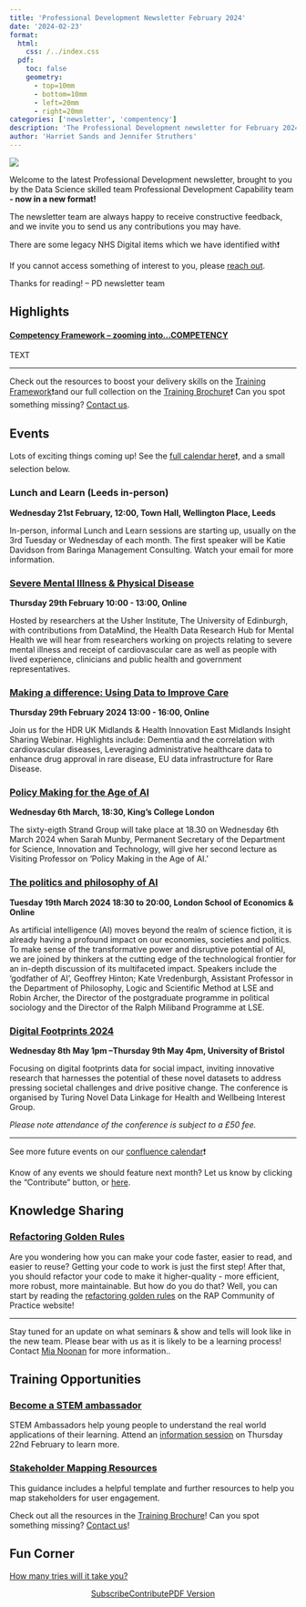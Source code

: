 ```yaml
---
title: 'Professional Development Newsletter February 2024'
date: '2024-02-23'
format:
  html:
    css: /../index.css
  pdf:
    toc: false
    geometry: 
      - top=10mm
      - bottom=10mm
      - left=20mm
      - right=20mm
categories: ['newsletter', 'compentency']
description: 'The Professional Development newsletter for February 2024'
author: 'Harriet Sands and Jennifer Struthers'
---
```


![](../../images/banner_feb.png)

Welcome to the latest Professional Development newsletter, brought to you by the Data Science skilled team Professional Development Capability team **- now in a new format!**

The newsletter team are always happy to receive constructive feedback, and we invite you to send us any contributions you may have. 

There are some legacy NHS Digital items which we have identified with❗

If you cannot access something of interest to you, please [reach out](https://github.com/NHSDigital/datascience-pd-newsletter/issues/new){target="_blank"}. 

Thanks for reading! – PD newsletter team 

<div class="section-heading">
# Highlights
</div>

#### <u>**Competency Framework** – zooming into...COMPETENCY</u> 

TEXT

___

Check out the resources to boost your delivery skills on the [Training Framework](https://nhsd-confluence.digital.nhs.uk/display/DAT/Training+Framework){target="_blank"}❗and our full collection on the [Training Brochure](https://nhsd-confluence.digital.nhs.uk/display/DAT/Training+Brochure){target="_blank"}❗
Can you spot something missing? [Contact us](mailto:datascience@nhs.net). 


<div class="section-heading">
# Events
</div>
Lots of exciting things coming up! See the [full calendar here](https://nhsd-confluence.digital.nhs.uk/display/DAT/calendars){target="_blank"}❗, and a small selection below.

### Lunch and Learn (Leeds in-person)
**Wednesday 21st February, 12:00, Town Hall, Wellington Place, Leeds**

In-person, informal Lunch and Learn sessions are starting up, usually on the 3rd Tuesday or Wednesday of each month. The first speaker will be Katie Davidson from Baringa Management Consulting. Watch your email for more information.

### [Severe Mental Illness & Physical Disease](https://www.hdruk.ac.uk/events/severe-mental-illness-and-physical-disease/){target="_blank"}
**Thursday 29th February 10:00 - 13:00, Online**

Hosted by researchers at the Usher Institute, The University of Edinburgh, with contributions from DataMind, the Health Data Research Hub for Mental Health we will hear from researchers working on projects relating to severe mental illness and receipt of cardiovascular care as well as people with lived experience, clinicians and public health and government representatives.

### [Making a difference: Using Data to Improve Care](event link){target="_blank"}
**Thursday 29th February 2024 13:00 - 16:00, Online**

Join us for the HDR UK Midlands & Health Innovation East Midlands Insight Sharing Webinar. Highlights include: Dementia and the correlation with cardiovascular diseases, Leveraging administrative healthcare data to enhance drug approval in rare disease, EU data infrastructure for Rare Disease.

### [Policy Making for the Age of AI](https://thestrandgroup.kcl.ac.uk/event/policy-making-for-the-age-of-ai/){target="_blank"}
**Wednesday 6th March, 18:30, King’s College London**

The sixty-eigth Strand Group will take place at 18.30 on Wednesday 6th March 2024 when Sarah Munby, Permanent Secretary of the Department for Science, Innovation and Technology, will give her second lecture as Visiting Professor on ‘Policy Making in the Age of AI.’

### [The politics and philosophy of AI](https://www.lse.ac.uk/Events/2024/03/202403191830/ai){target="_blank"} 
**Tuesday 19th March 2024 18:30 to 20:00, London School of Economics & Online**

As artificial intelligence (AI) moves beyond the realm of science fiction, it is already having a profound impact on our economies, societies and politics. To make sense of the transformative power and disruptive potential of AI, we are joined by thinkers at the cutting edge of the technological frontier for an in-depth discussion of its multifaceted impact.
Speakers include the 'godfather of AI', Geoffrey Hinton; Kate Vredenburgh, Assistant Professor in the Department of Philosophy, Logic and Scientific Method at LSE and Robin Archer, the Director of the postgraduate programme in political sociology and the Director of the Ralph Miliband Programme at LSE.

### [Digital Footprints 2024](https://digifootprints.co.uk/digital-footprints-2024/){target="_blank"}
**Wednesday 8th May 1pm –Thursday 9th May 4pm, University of Bristol**

Focusing on digital footprints data for social impact, inviting innovative research that harnesses the potential of these novel datasets to address pressing societal challenges and drive positive change. The conference is organised by Turing Novel Data Linkage for Health and Wellbeing Interest Group.

*Please note attendance of the conference is subject to a £50 fee.*


___

See more future events on our [confluence calendar](https://nhsd-confluence.digital.nhs.uk/display/DAT/Events+calendar){target="_blank"}❗

Know of any events we should feature next month? Let us know by clicking the "Contribute" button, or [here](https://github.com/NHSDigital/datascience-pd-newsletter/issues/new?assignees=&labels=&projects=&template=suggest-some-newsletter-content-.md&title=){target="_blank"}.

<div class="section-heading">
# Knowledge Sharing
</div>

### [Refactoring Golden Rules](https://nhsdigital.github.io/rap-community-of-practice/training_resources/refactoring-guide/?utm_source=p_d_newsletter&utm_medium=email&utm_campaign=refactoring_guide){target="_blank"}
Are you wondering how you can make your code faster, easier to read, and easier to reuse?
Getting your code to work is just the first step! After that, you should refactor your code to make it higher-quality - more efficient, more robust, more maintainable.
But how do you do that? Well, you can start by reading the [refactoring golden rules](https://nhsdigital.github.io/rap-community-of-practice/training_resources/refactoring-guide/?utm_source=p_d_newsletter&utm_medium=email&utm_campaign=refactoring_guide) on the RAP Community of Practice website!


___

Stay tuned for an update on what seminars & show and tells will look like in the new team. 
Please bear with us as it is likely to be a learning process! Contact [Mia Noonan](mailto:amelia.noonan1@nhs.net) for more information..

<div class="section-heading">
# Training Opportunities
</div>

### [Become a STEM ambassador](https://www.stem.org.uk/stem-ambassadors/become-a-stem-ambassador){target="_blank"} 

STEM Ambassadors help young people to understand the real world applications of their learning.
Attend an [information session](https://www.eventbrite.com/e/volunteer-information-session-becoming-a-stem-ambassador-tickets-771603405557?aff=odcleoeventsincollection&keep_tld=1){target="_blank"} on Thursday 22nd February to learn more.

### [Stakeholder Mapping Resources](https://analysisfunction.civilservice.gov.uk/policy-store/stakeholder-mapping/){target="_blank"} 
This guidance includes a helpful template and further resources to help you map stakeholders for user engagement.

Check out all the resources in the [Training Brochure](https://nhsd-confluence.digital.nhs.uk/display/DAT/Training+Brochure){target="_blank"}! Can you spot something missing? [Contact us](mailto:datascience@nhs.net)!

<div class="section-heading">
# Fun Corner
</div>

[How many tries will it take you?](https://mywordle.strivemath.com/?word=zokddgesefp){target="_blank"}


<div style="text-align: center;">

[Subscribe](https://forms.office.com/e/JJsmgPmVVJ){.btn-action-primary .btn-action .btn .btn-success .btn-lg role="button"}[Contribute](https://github.com/NHSDigital/datascience-pd-newsletter/issues/new?assignees=&labels=&projects=&template=suggest-some-newsletter-content-.md&title=){.btn-action-primary .btn-action .btn .btn-info .btn-lg role="button" target="_blank"}[PDF Version](./newsletter.pdf){.btn-action-primary .btn-action .btn .btn-info .btn-lg role="button" target="_blank"}
</div>

